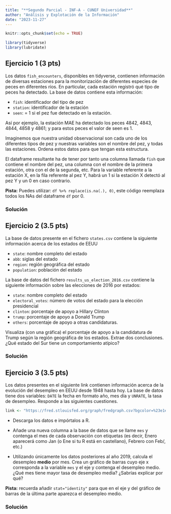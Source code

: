 ```yaml
---
title: "**Segundo Parcial - INF-A - CUNEF Universidad**"
author: "Análisis y Explotación de la Información"
date: "2023-11-27"
---
```


```r
knitr::opts_chunk$set(echo = TRUE)
```

```r
library(tidyverse)
library(lubridate)
```

## Ejercicio 1 (3 pts)

Los datos `fish_encounters`, disponibles en tidyverse, contienen información de diversas estaciones para la monitorización de diferentes especies de peces en diferentes ríos. 
En particular, cada estación registró qué tipo de peces ha detectado. La base de datos contiene esta información:

* `fish`: identificador del tipo de pez
* `station`: identificador de la estación
* `seen`: = 1 si el pez fue detectado en la estación.

Así por ejemplo, la estación MAE ha detectado los peces 4842, 4843, 4844, 4858 y 4861; y para
estos peces el valor de seen es 1.

Imaginemos que nuestra unidad observacional son cada uno de los diferentes tipos de pez y nuestras variables son el nombre del pez, y todas las estaciones. Ordena estos datos para que tengan esta estructura.

El dataframe resultante ha de tener por tanto una columna llamada `fish` que contiene el nombre del pez, una columna con el nombre de la primera estación, otra con el de la segunda, etc.
Para la variable referente a la estación X, en la fila referente al pez Y, habrá un 1 si la estación X detectó al pez Y y un 0 en caso contrario.

**Pista:** Puedes utilizar: `df %>% replace(is.na(.), 0)`, este código reemplaza todos los NAs del dataframe `df` por 0. 

### Solución

## Ejercicio 2 (3.5 pts)

La base de datos presente en el fichero `states.csv` contiene la siguiente información acerca de los estados de EEUU

* `state`: nombre completo del estado
* `abb`: siglas del estado
* `region`: región geográfica del estado
* `population`: población del estado

La base de datos del fichero `results_us_election_2016.csv` contiene la siguiente información sobre las elecciones de 2016 por estados:

* `state`: nombre completo del estado
* `electoral_votes`: número de votos del estado para la elección presidencial
* `clinton`: porcentaje de apoyo a Hillary Clinton
* `trump`: porcentaje de apoyo a Donald Trump
* `others`: porcentaje de apoyo a otras candidaturas.

Visualiza (con una gráfica) el porcentaje de apoyo a la candidatura de Trump según la región geográfica de los estados. Extrae dos conclusiones. ¿Qué estado del Sur tiene un comportamiento atípico?

### Solución

## Ejercicio 3 (3.5 pts)

Los datos presentes en el siguiente link contienen información acerca de la evolución del desempleo en EEUU desde 1948 hasta hoy. La base de datos tiene dos variables: `DATE` la fecha en formato año, mes día y `UNRATE`, la tasa de desempleo. Responde a las siguientes cuestiones.

```r
link <- "https://fred.stlouisfed.org/graph/fredgraph.csv?bgcolor=%23e1e9f0&chart_type=line&drp=0&fo=open%20sans&graph_bgcolor=%23ffffff&height=450&mode=fred&recession_bars=on&txtcolor=%23444444&ts=12&tts=12&width=1168&nt=0&thu=0&trc=0&show_legend=yes&show_axis_titles=yes&show_tooltip=yes&id=UNRATE&scale=left&cosd=1948-01-01&coed=2022-11-01&line_color=%234572a7&link_values=false&line_style=solid&mark_type=none&mw=3&lw=2&ost=-99999&oet=99999&mma=0&fml=a&fq=Monthly&fam=avg&fgst=lin&fgsnd=2020-02-01&line_index=1&transformation=lin&vintage_date=2022-12-09&revision_date=2022-12-09&nd=1948-01-01"
```

* Descarga los datos e impórtalos a R.

* Añade una nueva columna a la base de datos que se llame `mes` y contenga el mes de cada observación con etiquetas (es decir, Enero aparecerá como Jan (o Ene si tu R está en castellano), Febrero con Feb/, etc.)

* Utilizando únicamente los datos posteriores al año 2019, calcula el desempleo **medio** por mes. Crea un gráfico de barras cuyo eje x corresponda a la variable `mes` y el eje y contenga el desempleo medio. ¿Qué mes tiene mayor tasa de desempleo media? ¿Sabrías explicar por qué?

**Pista:** recuerda añadir `stat="identity"` para que en el eje y del gráfico de barras de la última parte aparezca el desempleo medio.

### Solución
